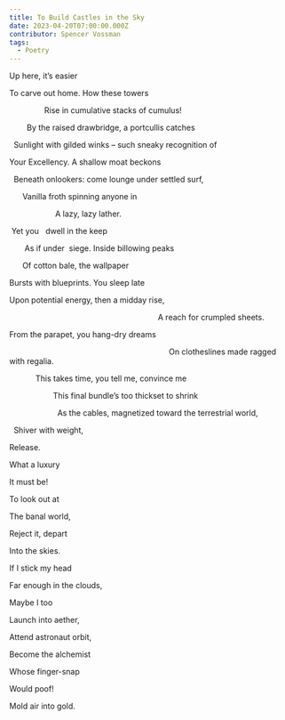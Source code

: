 ```yaml
---
title: To Build Castles in the Sky
date: 2023-04-20T07:00:00.000Z
contributor: Spencer Vossman
tags:
  - Poetry
---
```


Up here, it’s easier 

To carve out home. How these towers 

                Rise in cumulative stacks of cumulus! 

        By the raised drawbridge, a portcullis catches

  Sunlight with gilded winks – such sneaky recognition of 

Your Excellency. A shallow moat beckons  

 	Beneath onlookers: come lounge under settled surf, 

      Vanilla froth spinning anyone in 

                    		A lazy, lazy lather.

 Yet you   dwell in the keep

       As if under  siege. Inside billowing peaks 

 					     Of cotton bale, the wallpaper 

Bursts with blueprints. You sleep late 

Upon potential energy, then a midday rise,

                                                                   		A reach for crumpled sheets.

From the parapet, you hang-dry dreams

                                                                         On clotheslines made ragged with regalia.

 				          This takes time, you tell me, convince me 

                    This final bundle’s too thickset to shrink

                      As the cables, magnetized toward the terrestrial world, 

 			Shiver with weight, 

Release.             



What a luxury

It must be! 

To look out at  

The banal world, 

Reject it, depart 

Into the skies. 

If I stick my head 

Far enough in the clouds,

Maybe I too 

Launch into aether,   	                     

Attend astronaut orbit, 

Become the alchemist

Whose finger-snap

Would poof!           

Mold air into gold.
